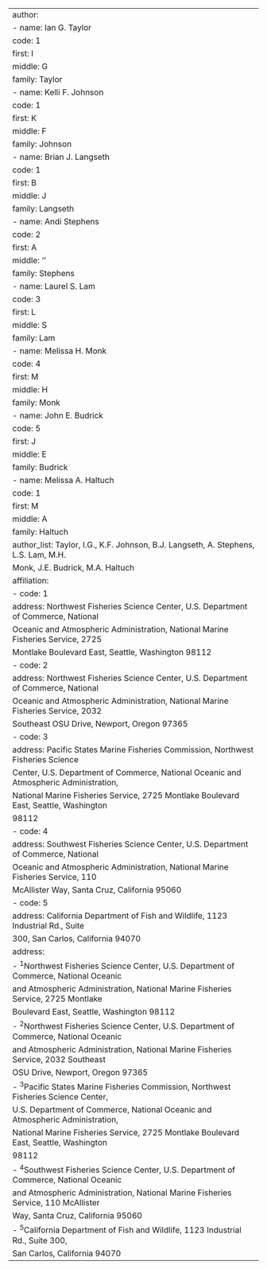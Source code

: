 ---
author:
  - name: Ian G. Taylor
    code: 1
    first: I
    middle: G
    family: Taylor
  - name: Kelli F. Johnson
    code: 1
    first: K
    middle: F
    family: Johnson
  - name: Brian J. Langseth
    code: 1
    first: B
    middle: J
    family: Langseth
  - name: Andi Stephens
    code: 2
    first: A
    middle: ''
    family: Stephens
  - name: Laurel S. Lam
    code: 3
    first: L
    middle: S
    family: Lam
  - name: Melissa H. Monk
    code: 4
    first: M
    middle: H
    family: Monk
  - name: John E. Budrick
    code: 5
    first: J
    middle: E
    family: Budrick
  - name: Melissa A. Haltuch
    code: 1
    first: M
    middle: A
    family: Haltuch
author_list: Taylor, I.G., K.F. Johnson, B.J. Langseth, A. Stephens, L.S. Lam, M.H.
  Monk, J.E. Budrick, M.A. Haltuch
affiliation:
  - code: 1
    address: Northwest Fisheries Science Center, U.S. Department of Commerce, National
      Oceanic and Atmospheric Administration, National Marine Fisheries Service, 2725
      Montlake Boulevard East, Seattle, Washington 98112
  - code: 2
    address: Northwest Fisheries Science Center, U.S. Department of Commerce, National
      Oceanic and Atmospheric Administration, National Marine Fisheries Service, 2032
      Southeast OSU Drive, Newport, Oregon 97365
  - code: 3
    address: Pacific States Marine Fisheries Commission, Northwest Fisheries Science
      Center, U.S. Department of Commerce, National Oceanic and Atmospheric Administration,
      National Marine Fisheries Service, 2725 Montlake Boulevard East, Seattle, Washington
      98112
  - code: 4
    address: Southwest Fisheries Science Center, U.S. Department of Commerce, National
      Oceanic and Atmospheric Administration, National Marine Fisheries Service, 110
      McAllister Way, Santa Cruz, California 95060
  - code: 5
    address: California Department of Fish and Wildlife, 1123 Industrial Rd., Suite
      300, San Carlos, California 94070
address:
  - ^1^Northwest Fisheries Science Center, U.S. Department of Commerce, National Oceanic
    and Atmospheric Administration, National Marine Fisheries Service, 2725 Montlake
    Boulevard East, Seattle, Washington 98112
  - ^2^Northwest Fisheries Science Center, U.S. Department of Commerce, National Oceanic
    and Atmospheric Administration, National Marine Fisheries Service, 2032 Southeast
    OSU Drive, Newport, Oregon 97365
  - ^3^Pacific States Marine Fisheries Commission, Northwest Fisheries Science Center,
    U.S. Department of Commerce, National Oceanic and Atmospheric Administration,
    National Marine Fisheries Service, 2725 Montlake Boulevard East, Seattle, Washington
    98112
  - ^4^Southwest Fisheries Science Center, U.S. Department of Commerce, National Oceanic
    and Atmospheric Administration, National Marine Fisheries Service, 110 McAllister
    Way, Santa Cruz, California 95060
  - ^5^California Department of Fish and Wildlife, 1123 Industrial Rd., Suite 300,
    San Carlos, California 94070
---